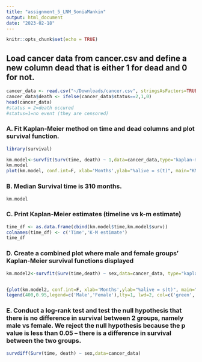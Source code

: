 ```yaml
---
title: "assignment_5_LNM_SoniaMankin"
output: html_document
date: "2023-02-18"
---
```


```r
knitr::opts_chunk$set(echo = TRUE)
```

## Load cancer data from cancer.csv and define a new column dead that is either 1 for dead and 0 for not. 

```r
cancer_data <- read.csv("~/Downloads/cancer.csv", stringsAsFactors=TRUE)[,-1]
cancer_data$death <- ifelse(cancer_data$status==2,1,0)
head(cancer_data)
#status = 2=death occured 
#status=1=no event (they are censored)
```

### A. Fit Kaplan-Meier method on time and dead columns and plot survival function.

```r
library(survival)

km.model<-survfit(Surv(time, death) ~ 1,data=cancer_data,type="kaplan-meier")
km.model
plot(km.model, conf.int=F, xlab='Months',ylab="%alive = s(t)", main="KM-Model-LNM")
```

### B. Median Survival time is 310 months. 
```r
km.model
```
### C. Print Kaplan-Meier estimates (timeline vs k-m estimate)

```r
time_df <- as.data.frame(cbind(km.model$time,km.model$surv))
colnames(time_df) <- c('Time','K-M estimate')
time_df
```
### D. Create a combined plot where male and female groups’ Kaplan-Meier survival functions displayed

```r
km.model2<-survfit(Surv(time,death) ~ sex,data=cancer_data, type="kaplan-meier")


{plot(km.model2, conf.int=F, xlab='Months',ylab="%alive = s(t)", main="KM-Model-LNM", las=1, lwd=2, col=c('green','blue'),mark.time=TRUE)
legend(400,0.95,legend=c('Male','Female'),lty=1, lwd=2, col=c('green','blue'),bty="", cex=0.6)}
```

### E. Conduct a log-rank test and test the null hypothesis that there is no difference in survival between 2 groups, namely male vs female. We reject the null hypothesis because the p value is less than 0.05 -- there is a difference in survival between the two groups. 

```r

survdiff(Surv(time, death) ~ sex,data=cancer_data)
```

